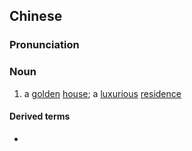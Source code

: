 ==Chinese==
{{zh-forms}}

===Pronunciation===
{{zh-pron
|m=jīnwū
|cat=n
}}

===Noun===
{{zh-noun}}

# {{lb|zh|archaic}} a [[golden]] [[house]]; a [[luxurious]] [[residence]]

====Derived terms====
* {{zh-l|金屋藏嬌}}